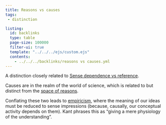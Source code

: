 ```yaml
---
title: Reasons vs causes
tags:
 - distinction

listing:
  id: backlinks
  type: table
  page-size: 100000
  filter-ui: true
  template: "../../../ejs/custom.ejs"
  contents:
    - ../../../backlinks/reasons vs causes.yml
---
```


A distinction closely related to [Sense dependence vs reference](/docs/phil/interaction/Sense dependence vs reference.html).

Causes are in the realm of the world of science, which is related to but distinct from the [space of reasons](/docs/phil/quotes/Space of reasons.html). 

Conflating these two leads to [empiricism](/docs/phil/Empiricism.html), where the meaning of our ideas must be reduced to sense impressions (because, causally, our conceptual activity depends on them). Kant phrases this as "giving a mere physiology of the understanding".